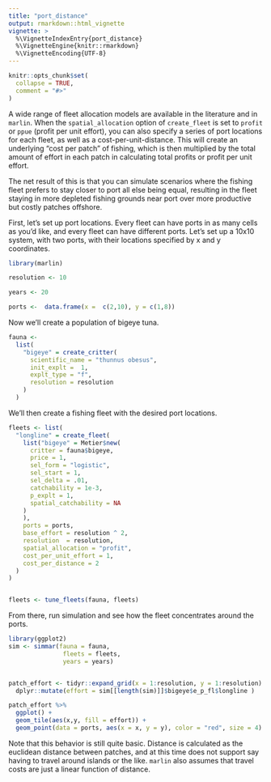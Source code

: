 ```yaml
---
title: "port_distance"
output: rmarkdown::html_vignette
vignette: >
  %\VignetteIndexEntry{port_distance}
  %\VignetteEngine{knitr::rmarkdown}
  %\VignetteEncoding{UTF-8}
---
```


```r
knitr::opts_chunk$set(
  collapse = TRUE,
  comment = "#>"
)
```

A wide range of fleet allocation models are available in the literature and in `marlin`. When the `spatial_allocation` option of `create_fleet` is set to `profit` or `ppue` (profit per unit effort), you can also specify a series of port locations for each fleet, as well as a cost-per-unit-distance. This will create an underlying "cost per patch" of fishing, which is then multiplied by the total amount of effort in each patch in calculating total profits or profit per unit effort.  

The net result of this is that you can simulate scenarios where the fishing fleet prefers to stay closer to port all else being equal, resulting in the fleet staying in more depleted fishing grounds near port over more productive but costly patches offshore. 

First, let's set up port locations. Every fleet can have ports in as many cells as you'd like, and every fleet can have different ports. Let's set up a 10x10 system, with two ports, with their locations specified by x and y coordinates.

```r

library(marlin)

resolution <- 10 

years <- 20

ports <-  data.frame(x =  c(2,10), y = c(1,8))

```

Now we'll create a population of bigeye tuna. 

```r

fauna <- 
  list(
    "bigeye" = create_critter(
      scientific_name = "thunnus obesus",
      init_explt =  1,
      explt_type = "f",
      resolution = resolution
    )
  )
```


We'll then create a fishing fleet with the desired port locations. 

```r


fleets <- list(
  "longline" = create_fleet(
    list("bigeye" = Metier$new(
      critter = fauna$bigeye,
      price = 1,
      sel_form = "logistic",
      sel_start = 1,
      sel_delta = .01,
      catchability = 1e-3,
      p_explt = 1,
      spatial_catchability = NA
    )
    ),
    ports = ports,
    base_effort = resolution ^ 2,
    resolution  = resolution,
    spatial_allocation = "profit",
    cost_per_unit_effort = 1,
    cost_per_distance = 2
  )
)


fleets <- tune_fleets(fauna, fleets) 

```

From there, run simulation and see how the fleet concentrates around the ports. 

```r
library(ggplot2)
sim <- simmar(fauna = fauna,
               fleets = fleets,
               years = years)


patch_effort <- tidyr::expand_grid(x = 1:resolution, y = 1:resolution) %>% 
  dplyr::mutate(effort = sim[[length(sim)]]$bigeye$e_p_fl$longline )

patch_effort %>% 
  ggplot() + 
  geom_tile(aes(x,y, fill = effort)) +
  geom_point(data = ports, aes(x = x, y = y), color = "red", size = 4)

```

Note that this behavior is still quite basic. Distance is calculated as the euclidean distance between patches, and at this time does not support say having to travel around islands or the like. `marlin` also assumes that travel costs are just a linear function of distance. 
